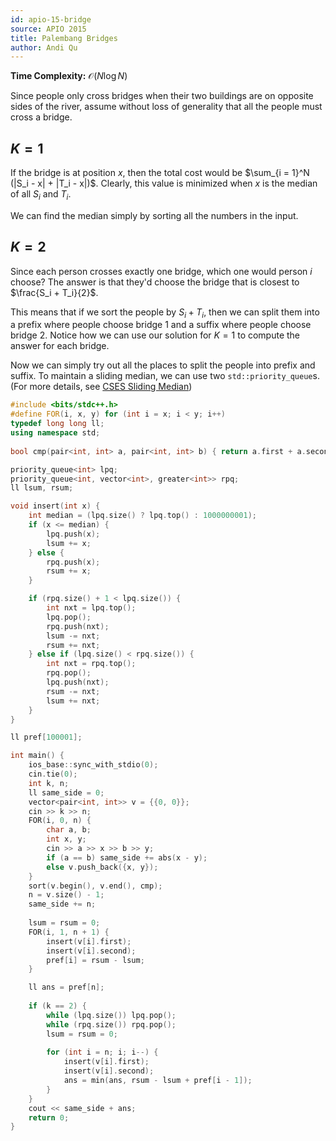 ```yaml
---
id: apio-15-bridge
source: APIO 2015
title: Palembang Bridges
author: Andi Qu
---
```


**Time Complexity:** $\mathcal O(N \log N)$

Since people only cross bridges when their two buildings are on opposite sides of the river, assume without loss of generality that all the people must cross a bridge.

## $K = 1$

If the bridge is at position $x$, then the total cost would be $\sum_{i = 1}^N (|S_i - x| + |T_i - x|)$. Clearly, this value is minimized when $x$ is the median of all $S_i$ and $T_i$.

We can find the median simply by sorting all the numbers in the input.

## $K = 2$

Since each person crosses exactly one bridge, which one would person $i$ choose? The answer is that they'd choose the bridge that is closest to $\frac{S_i + T_i}{2}$.

This means that if we sort the people by $S_i + T_i$, then we can split them into a prefix where people choose bridge 1 and a suffix where people choose bridge 2. Notice how we can use our solution for $K = 1$ to compute the answer for each bridge.

Now we can simply try out all the places to split the people into prefix and suffix. To maintain a sliding median, we can use two `std::priority_queue`s. (For more details, see [CSES Sliding Median](https://cses.fi/problemset/task/1076))

```cpp
#include <bits/stdc++.h>
#define FOR(i, x, y) for (int i = x; i < y; i++)
typedef long long ll;
using namespace std;
 
bool cmp(pair<int, int> a, pair<int, int> b) { return a.first + a.second < b.first + b.second; }

priority_queue<int> lpq;
priority_queue<int, vector<int>, greater<int>> rpq;
ll lsum, rsum;

void insert(int x) {
	int median = (lpq.size() ? lpq.top() : 1000000001);
	if (x <= median) {
		lpq.push(x);
		lsum += x;
	} else {
		rpq.push(x);
		rsum += x;
	}

	if (rpq.size() + 1 < lpq.size()) {
		int nxt = lpq.top();
		lpq.pop();
		rpq.push(nxt);
		lsum -= nxt;
		rsum += nxt;
	} else if (lpq.size() < rpq.size()) {
		int nxt = rpq.top();
		rpq.pop();
		lpq.push(nxt);
		rsum -= nxt;
		lsum += nxt;
	}
}

ll pref[100001];

int main() {
	ios_base::sync_with_stdio(0);
	cin.tie(0);
	int k, n;
	ll same_side = 0;
	vector<pair<int, int>> v = {{0, 0}};
	cin >> k >> n;
	FOR(i, 0, n) {
		char a, b;
		int x, y;
		cin >> a >> x >> b >> y;
		if (a == b) same_side += abs(x - y);
		else v.push_back({x, y});
	}
	sort(v.begin(), v.end(), cmp);
	n = v.size() - 1;
	same_side += n;
	
	lsum = rsum = 0;
	FOR(i, 1, n + 1) {
		insert(v[i].first);
		insert(v[i].second);
		pref[i] = rsum - lsum;
	}

	ll ans = pref[n];
	
	if (k == 2) {
		while (lpq.size()) lpq.pop();
		while (rpq.size()) rpq.pop();
		lsum = rsum = 0;
		
		for (int i = n; i; i--) {
			insert(v[i].first);
			insert(v[i].second);
			ans = min(ans, rsum - lsum + pref[i - 1]);
		}
	}
	cout << same_side + ans;
	return 0;
}
```